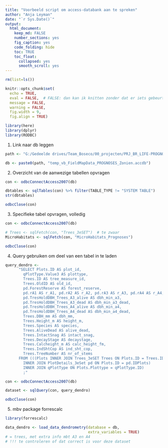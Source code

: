 ```yaml
---
title: "Voorbeeld script om access-databank aan te spreken"
author: "Anja Leyman"
date: "`r Sys.Date()`"
output: 
  html_document:
    keep_md: FALSE
    number_sections: yes
    fig_caption: yes
    code_folding: hide
    toc: TRUE
    toc_float:
      collapsed: yes
      smooth_scroll: yes
---
```



```r
rm(list=ls())
```

```r
knitr::opts_chunk$set(
  echo = TRUE,
  eval = FALSE,  # FALSE: dan kan ik knitten zonder dat er iets gebeurt
  message = FALSE,
  warning = FALSE, 
  fig.width = 9,
  fig.align = TRUE)

library(here)
library(dplyr)
library(RODBC)

```

1) Link naar db leggen 

```r
path <- "G:/Gedeelde drives/Team_Boseco/00_projecten/PRJ_BR_LIFE-PROGNOSES/Dataverwerking-bovengronds/"

db <- paste0(path, "temp_vb_FieldMapData_PROGNOSES_Zonien.accdb")

```

2) Overzicht van de aanwezige tabellen opvragen

```r
con <- odbcConnectAccess2007(db)

dbtables <- sqlTables(con) %>% filter(TABLE_TYPE != "SYSTEM TABLE")
str(dbtables)

odbcClose(con)
```


3) Specifieke tabel opvragen, volledig

```r
con <- odbcConnectAccess2007(db)

# Trees <- sqlFetch(con, "Trees_3eSET")  # te zwaar
MicroHabitats <- sqlFetch(con, "MicroHabitats_Prognoses")

odbcClose(con)
```

4) Query gebruiken om deel van een tabel in te laden

```r
query_dendro <-
      "SELECT Plots.ID AS plot_id,
        qPlotType.Value3 AS plottype,
        Trees.ID AS tree_measure_id,
        Trees.OldID AS old_id,
        pd.ForestReserve AS forest_reserve,
        pd.rA1 AS r_A1, pd.rA2 AS r_A2, pd.rA3 AS r_A3, pd.rA4 AS r_A4,
        pd.TresHoldDBH_Trees_A3_alive AS dbh_min_a3,
        pd.TresHoldDBH_Trees_A3_dead AS dbh_min_a3_dead,
        pd.TresHoldDBH_Trees_A4_alive AS dbh_min_a4,
        pd.TresHoldDBH_Trees_A4_dead AS dbh_min_a4_dead,
        Trees.DBH_mm AS dbh_mm,
        Trees.Height_m AS height_m,
        Trees.Species AS species,
        Trees.AliveDead AS alive_dead,
        Trees.IntactSnag AS intact_snag,
        Trees.DecayStage AS decaystage,
        Trees.Calcheight_m AS calc_height_fm,
        Trees.IndShtCop AS ind_sht_cop,
        Trees.TreeNumber AS nr_of_stems
      FROM (((Plots INNER JOIN Trees_3eSET Trees ON Plots.ID = Trees.IDPlots)
        INNER JOIN PlotDetails_3eSet pd ON Plots.ID = pd.IDPlots)
        INNER JOIN qPlotType ON Plots.Plottype = qPlotType.ID)
        ;"

con <- odbcConnectAccess2007(db)

dataset <- sqlQuery(con, query_dendro)

odbcClose(con)

```

5) mbv package forrescalc

```r
library(forrescalc)

data_dendro <- load_data_dendrometry(database = db, 
                                     extra_variables = TRUE)
# = trees, met extra info mbt A3 en A4
# !!! te controleren of dat correct is voor deze dataset
```

